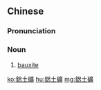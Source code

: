 {{also|铝土矿}}
==Chinese==
{{zh-forms|s=铝土矿}}

===Pronunciation===
{{zh-pron
|m=lǚtǔkuàng
|c=leoi5 tou2 kwong3
|cat=n
}}

===Noun===
{{zh-noun}}

# {{lb|zh|mineral}} [[bauxite]]

[[ko:鋁土礦]]
[[hu:鋁土礦]]
[[mg:鋁土礦]]
